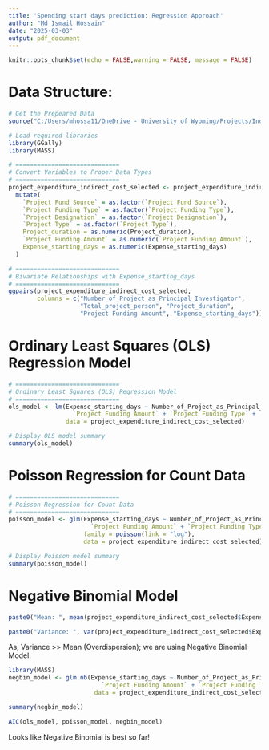 ```yaml
---
title: 'Spending start days prediction: Regression Approach'
author: "Md Ismail Hossain"
date: "2025-03-03"
output: pdf_document
---
```


```r
knitr::opts_chunk$set(echo = FALSE,warning = FALSE, message = FALSE)
```

\newpage

# Data Structure:


```r
# Get the Prepeared Data
source("C:/Users/mhossa11/OneDrive - University of Wyoming/Projects/Indirect Cost Forecasting 02022025/Regression Approach/Code/1.Data_Preperation.R")


```


```r
# Load required libraries
library(GGally)
library(MASS)

# =============================
# Convert Variables to Proper Data Types
# =============================
project_expenditure_indirect_cost_selected <- project_expenditure_indirect_cost_selected %>%
  mutate(
    `Project Fund Source` = as.factor(`Project Fund Source`),
    `Project Funding Type` = as.factor(`Project Funding Type`),
    `Project Designation` = as.factor(`Project Designation`),
    `Project Type` = as.factor(`Project Type`),
    Project_duration = as.numeric(Project_duration),
    `Project Funding Amount` = as.numeric(`Project Funding Amount`),
    Expense_starting_days = as.numeric(Expense_starting_days)
  )


```




```r
# =============================
# Bivariate Relationships with Expense_starting_days
# =============================
ggpairs(project_expenditure_indirect_cost_selected, 
        columns = c("Number_of_Project_as_Principal_Investigator", 
                    "Total_project_person", "Project_duration", 
                    "Project Funding Amount", "Expense_starting_days"))


```





# Ordinary Least Squares (OLS) Regression Model


```r
# =============================
# Ordinary Least Squares (OLS) Regression Model
# =============================
ols_model <- lm(Expense_starting_days ~ Number_of_Project_as_Principal_Investigator+ Total_project_person + Project_duration + 
                  `Project Funding Amount` + `Project Funding Type` + `Project Type`, 
                data = project_expenditure_indirect_cost_selected)

# Display OLS model summary
summary(ols_model)
```


# Poisson Regression for Count Data

```r
# =============================
# Poisson Regression for Count Data
# =============================
poisson_model <- glm(Expense_starting_days ~ Number_of_Project_as_Principal_Investigator + Total_project_person + Project_duration + 
                       `Project Funding Amount` + `Project Funding Type` + `Project Type`, 
                     family = poisson(link = "log"), 
                     data = project_expenditure_indirect_cost_selected)

# Display Poisson model summary
summary(poisson_model)

```


# Negative Binomial Model



```r
paste0("Mean: ", mean(project_expenditure_indirect_cost_selected$Expense_starting_days)) 

paste0("Variance: ", var(project_expenditure_indirect_cost_selected$Expense_starting_days)) 


```

As, Variance >> Mean (Overdispersion); we are using Negative Binomial Model.


```r
library(MASS)
negbin_model <- glm.nb(Expense_starting_days ~ Number_of_Project_as_Principal_Investigator+ Total_project_person + Project_duration + 
                          `Project Funding Amount` + `Project Funding Type` + `Project Type`, 
                        data = project_expenditure_indirect_cost_selected)

summary(negbin_model)
```








```r
AIC(ols_model, poisson_model, negbin_model)
```

Looks like Negative Binomial is best so far!



















